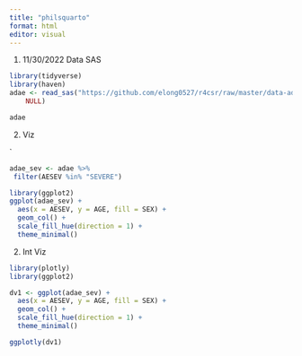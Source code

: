 ```yaml
---
title: "philsquarto"
format: html
editor: visual
---
```


1.  11/30/2022 Data SAS

```r
library(tidyverse)
library(haven)
adae <- read_sas("https://github.com/elong0527/r4csr/raw/master/data-adam/adae.sas7bdat", 
    NULL)

adae
```

2.  Viz

`
```r

adae_sev <- adae %>%
 filter(AESEV %in% "SEVERE")

```

```r
library(ggplot2)
ggplot(adae_sev) +
  aes(x = AESEV, y = AGE, fill = SEX) +
  geom_col() +
  scale_fill_hue(direction = 1) +
  theme_minimal()

```

2.  Int Viz

```r
library(plotly)
library(ggplot2)

dv1 <- ggplot(adae_sev) +
  aes(x = AESEV, y = AGE, fill = SEX) +
  geom_col() +
  scale_fill_hue(direction = 1) +
  theme_minimal()

ggplotly(dv1)
```

